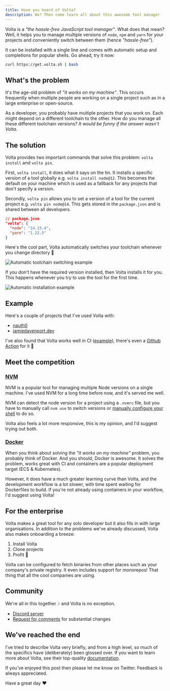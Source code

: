```yaml
---
title: Have you heard of Volta?
description: No? Then come learn all about this awesome tool manager
---
```


Volta is a _"the hassle-free JavaScript tool manager"_. What does that mean? Well, it helps you to manage multiple versions of `node`, `npm` and `yarn` for your projects and conveniently switch between them (hence _"hassle-free"_).

It can be installed with a single line and comes with automatic setup and completions for popular shells. Go ahead, try it now:

```bash
curl https://get.volta.sh | bash
```

## What's the problem

It's the age-old problem of _"it works on my machine"_. This occurs frequently when multiple people are working on a single project such as in a large enterprise or open-source.

As a developer, you probably have multiple projects that you work on. Each might depend on a different toolchain to the other. How do you manage all these different toolchain versions? _It would be funny if the answer wasn't Volta_.

## The solution

Volta provides two important commands that solve this problem: `volta install` and `volta pin`.

First, `volta install`, it does what it says on the tin. It installs a specific version of a tool globally e.g. `volta install node@12`. This becomes the default on your machine which is used as a fallback for any projects that don't specify a version.

Secondly, `volta pin` allows you to set a version of a tool for the current project e.g. `volta pin node@14`. This gets stored in the `package.json` and is shared between all developers.

```json
// package.json
"volta": {
  "node": "14.15.4",
  "yarn": "1.22.5"
}
```

Here's the cool part, Volta automatically switches your toolchain whenever you change directory 🤯


<img src={switchDirs} alt="Automatic toolchain switching example" />

If you don't have the required version installed, then Volta installs it for you. This happens whenever you try to use the tool for the first time.


<img src={automaticInstallation} alt="Automatic installation example" />

## Example

Here's a couple of projects that I've used Volta with:

- [nauth0](https://github.com/jamiedavenport/nauth0/blob/main/package.json)
- [jamiedavenport.dev](https://github.com/jamiedavenport/jamiedavenport.dev/blob/main/package.json)

I've also found that Volta works well in CI ([example](https://github.com/jamiedavenport/nauth0/pull/46)), there's even a [Github Action](https://github.com/volta-cli/action) for it 🥳

## Meet the competition

### [NVM](https://github.com/nvm-sh/nvm)

NVM is a popular tool for managing multiple Node versions on a single machine. I've used NVM for a long time before now, and it's served me well.

NVM can detect the node version for a project using a `.nvmrc` file, but you have to manually call `nvm use` to switch versions or [manually configure your shell](https://github.com/nvm-sh/nvm#deeper-shell-integration) to do so.

Volta also feels a lot more responsive, this is my opinion, and I'd suggest trying out both.

### [Docker](https://www.docker.com/)

When you think about solving the _"it works on my machine"_ problem, you probably think of Docker. And you should, Docker is awesome. It solves the problem, works great with CI and containers are a popular deployment target (ECS & Kubernetes).

However, it does have a much greater learning curve than Volta, and the development workflow is a lot slower, with time spent waiting for Dockerfiles to build. If you're not already using containers in your workflow, I'd suggest using Volta!

## For the enterprise

Volta makes a great tool for any solo developer but it also fits in with large organisations. In addition to the problems we've already discussed, Volta also makes onboarding a breeze:

1. Install Volta
1. Clone projects
1. Profit 🤩

Volta can be configured to fetch binaries from other places such as your company's private registry. It even includes support for monorepos! That thing that all the cool companies are using.

## Community

We're all in this together 🎶 and Volta is no exception.

- [Discord server](https://discord.gg/hgPTz9A)
- [Request for comments](https://github.com/volta-cli/rfcs) for substantial changes

## We've reached the end

I've tried to describe Volta very briefly, and from a high level, so much of the specifics have (deliberately) been glossed over. If you want to learn more about Volta, see their top-quality [documentation](https://volta.sh/).

If you've enjoyed this post then please let me know on Twitter. Feedback is always appreciated.

Have a great day ❤️

